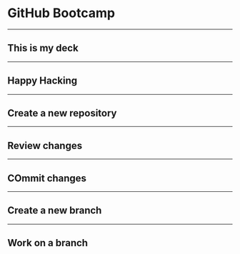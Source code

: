 <!-- deck.mdx -->

# GitHub Bootcamp

---

## This is my deck

---

## Happy Hacking


---

## Create a new repository


---

## Review changes

---

## COmmit changes

--- 

## Create a new branch


--- 

## Work on a branch


